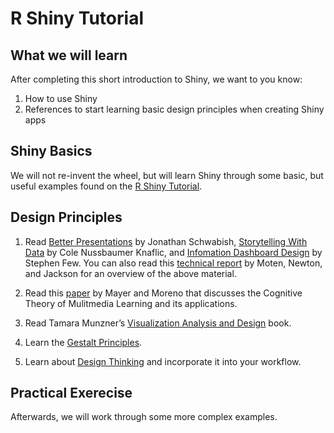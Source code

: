 # R Shiny Tutorial {#shiny-tut}

## What we will learn

After completing this short introduction to Shiny, we want to you know:

1. How to use Shiny
2. References to start learning basic design principles when creating Shiny apps

## Shiny Basics

We will not re-invent the wheel, but will learn Shiny through some basic, but useful examples found on the [R Shiny Tutorial](https://shiny.rstudio.com/tutorial/).

## Design Principles

1. Read [Better Presentations](https://policyviz.com/better-presentations/) by Jonathan Schwabish, [Storytelling With Data](http://www.storytellingwithdata.com/book/) by Cole Nussbaumer Knaflic, and [Infomation Dashboard Design](https://www.amazon.com/Information-Dashboard-Design-Effective-Communication/dp/0596100167) by Stephen Few. You can also read this [technical report](http://www.dtic.mil/get-tr-doc/pdf?AD=AD1025683) by Moten, Newton, and Jackson for an overview of the above material.

2. Read this [paper](http://www.theurbanclimatologist.com/uploads/4/4/2/5/44250401/mayermoreno2003reducingcognitiveoverload.pdf) by Mayer and Moreno that discusses the Cognitive Theory of Mulitmedia Learning and its applications.

3. Read Tamara Munzner's [Visualization Analysis and Design](http://www.cs.ubc.ca/~tmm/vadbook/) book.

4. Learn the [Gestalt Principles](http://www.tinker-entertainment.com/sitavriend/psychology-and-games/game-design-and-gestalt-laws/).

5. Learn about [Design Thinking](https://dschool.stanford.edu/resources/a-virtual-crash-course-in-design-thinking) and incorporate it into your workflow.

## Practical Exerecise {-}

Afterwards, we will work through some more complex examples.
